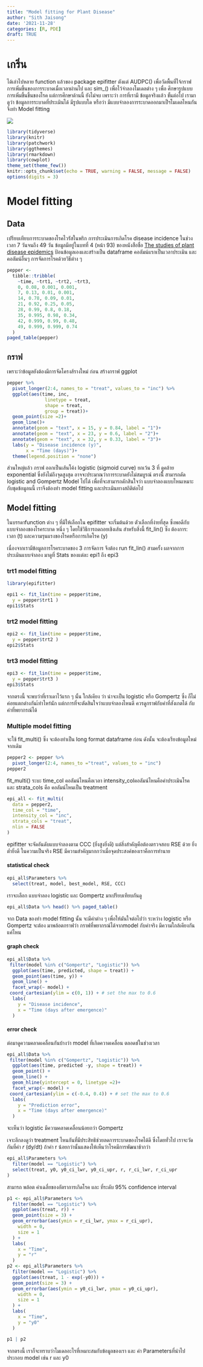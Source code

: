 ```yaml
---
title: "Model fitting for Plant Disease"
author: "Sith Jaisong"
date: '2021-11-28'
categories: [R, PDE]
draft: TRUE
---
```

# เกริ่น
ได้เล่าไปหลาย function แล้วของ package epifitter ตังแต่ AUDPC() เพื่อวัดพื้นที่ใจ้กราฟการเพิ่มขึ้นของการระบาดเมื่อเวลาผ่านไป และ sim_() เพื่อไว้จำลองโมเดลต่าง ๆ เพื่อ ศึกษารูปแบบการเพิ่มขึ้นขึ้นของโรค
แต่การศึกษาด้านนี้ ยังไม่จบ เพราะว่า การที่เรามี ข้อมูลจริงแล้ว ขั้นต่อไป เรามาดูว่า ข้อมูลการระบาดที่ประเมินได้ มีรูปแบบใด หรือว่า มีแบบจำลองการระบาดออกมาเป็ฯโมเดลไหนกัน จึงทำ Model fitting

![](https://media.springernature.com/full/springer-static/image/art%3A10.1186%2Fs42483-021-00098-7/MediaObjects/42483_2021_98_Fig1_HTML.png?as=webp)

```r
library(tidyverse)
library(knitr)
library(patchwork)
library(ggthemes)
library(rmarkdown)
library(cowplot)
theme_set(theme_few())
knitr::opts_chunk$set(echo = TRUE, warning = FALSE, message = FALSE)
options(digits = 3)
```
# Model fitting

## Data
เปรียบเทียบการระบาดของโรคไวรัสในพริก การประเมินการเกิดโรค disease incidence ในช่วงเวลา 7 วันจนถึง 49 วัน ข้อมูลมีอยู่ในบทที่ 4 (หน้า 93)  ของหนังสือชื่อ [The studies of plant disease epidemics](https://apsjournals.apsnet.org/doi/10.1094/9780890545058.004) ป้อนข้อมูลเองและสร้างเป็น dataframe คอลัมน์แรกเป็นเวลาประเมิน และคอลัมน์อื่นๆ การจัดการโรคด้วยวิธีต่าง ๆ

```r
pepper <-
  tibble::tribble(
    ~time, ~trt1, ~trt2, ~trt3,
    0, 0.08, 0.001, 0.001,
    7, 0.13, 0.01, 0.001,
    14, 0.78, 0.09, 0.01,
    21, 0.92, 0.25, 0.05,
    28, 0.99, 0.8, 0.18,
    35, 0.995, 0.98, 0.34,
    42, 0.999, 0.99, 0.48,
    49, 0.999, 0.999, 0.74
  )
paged_table(pepper)
```
## กราฟ

เพราะว่าข้อมูลยังต้องมีการจัดโครงส้รางใหม่ ก่อน สร้างกราฟ ggplot

```r
pepper %>%
  pivot_longer(2:4, names_to = "treat", values_to = "inc") %>%
  ggplot(aes(time, inc,
              linetype = treat,
              shape = treat,
              group = treat))+
  geom_point(size =2)+
  geom_line()+
  annotate(geom = "text", x = 15, y = 0.84, label = "1")+
  annotate(geom = "text", x = 23, y = 0.6, label = "2")+
  annotate(geom = "text", x = 32, y = 0.33, label = "3")+
  labs(y = "Disease incidence (y)",
       x = "Time (days)")+
  theme(legend.position = "none")
```

ส่วนใหญ่แล้ว กราฟ ออกเป็นเส้นโค้ง logistic (sigmoid curve) ยกเว้น 3 ที่ ดูคล้าย exponential ซึ่งยังไม่ถึงจุดสูงสุด อาจจะประมาณว่าการระบาดยังไม่สมบูรณ์ ตรงนี้ิ สามารถดัด logistic and Gompertz Model ไปได้ เพื่อที่จะสามารถดักสินใจว่า แบบจำลองแบบไหนเหมาะกับชุดข้อมูลนนี้ เราจึงต้องทำ model fitting และประเมินทางสถิติต่อไป

## Model fitting

ในบรรดาfunction ต่าง ๆ ที่มีให้เลือกใน  epifitter จะเริ่มต้นด้วย ตัวเลือกที่ง่ายที่สุด ซึ่งพอดีกับแบบจำลองของโรคระบาด หนึ่ง ๆ โดยใช้วิธีการถดถอยเชิงเส้น สำหรับสิ่งนี้ fit_lin() ซึ่ง ต้องการ: เวลา (t) และความรุนแรงของโรคหรือการเกิดโรค (y)

เนื่องจากเรามีข้อมูลการโรคระบาดของ 3 การจัดการ จึงต้อง run fit_lin() สามครั้ง ผลจากการประเมินแบบจำลอง มาดูที่ Stats  ของแต่ละ epi1 ถึง epi3

### trt1 model fitting
```r
library(epifitter)

epi1 <- fit_lin(time = pepper$time,  
  y = pepper$trt1 )
epi1$Stats
```

### trt2 model fitting
```r
epi2 <- fit_lin(time = pepper$time,  
  y = pepper$trt2 )
epi2$Stats
```

### trt3 model fitting
```r
epi3 <- fit_lin(time = pepper$time,  
  y = pepper$trt3 )
epi3$Stats
```
จากตรงนี้ จะพบว่าที่เราเดาไว้แรก ๆ นั้น ใกล้เคียง ว่า น่าจะเป็น logistic หรือ Gompertz ซึ่ง ก็ไม่ค่อยแตกต่างกันเ้ท่าไหร่นัก แต่กการที่จะตัดสินใจว่าแบบจำลองไหนดี ควรดูกราฟกับค่าที่สังเกตได้ กับ ค่าที่พยากรณ์ได้

### Multiple model fitting

จะใช้ fit_multi() ซึ่ง จะต้องทำเป็น long format dataframe ก่อน ดังนั้น จะต้องเรียงข้อมูลใหม่จากเดิม

```r
pepper2 <- pepper %>%
  pivot_longer(2:4, names_to ="treat", values_to = "inc")
pepper2
```
fit_multi() ระบะ time_col คอลัมน์ไหนคือเวลา intensity_colคอลัมน์ไหนคือค่าประเมินโรค และ strata_cols คือ คอลัมน์ไหนเป็น treatment

```r
epi_all <- fit_multi(
  data = pepper2,
  time_col = "time",
  intensity_col = "inc",
  strata_cols = "treat",
  nlin = FALSE
)
```
 epifitter  จะจัดอันดับแบบจำลองตาม CCC (ยิ่งสูงยิ่งดี) แต่สิ่งสำคัญคือต้องตรวจสอบ RSE ด้วย ยิ่งต่ำยิ่งดี ในความเป็นจริง RSE มีความสำคัญมากกว่าเมื่อจุดประสงค์ของเราคือการทำนาย

#### statistical check
```r
epi_all$Parameters %>%
  select(treat, model, best_model, RSE, CCC)
```
เราจะเลือก แบบจำลอง logistic และ Gompertz มาเปรียบเทียบกันดู

```r
epi_all$Data %>% head() %>% paged_table()
```
จาก Data ของทำ model fitting นั้น จะมีค่าต่าง ๆ เพื่อให้มันใจต่อไปว่า ระหว่าง logistic หรือ Gompertz จะต้อง มาพล้อตกราฟว่า กราฟที่พยากรณ์ได้จากmodel กับค่าจริง มีความใกล้เคียงกันแค่ไหน

#### graph check

```r
epi_all$Data %>%
 filter(model %in% c("Gompertz", "Logistic")) %>%
  ggplot(aes(time, predicted, shape = treat)) +
  geom_point(aes(time, y)) +
  geom_line() +
  facet_wrap(~ model) +
 coord_cartesian(ylim = c(0, 1)) + # set the max to 0.6
  labs(
    y = "Disease incidence",
    x = "Time (days after emergence)"
  )
```


#### error check

ต่อมาดูความคลาดเคลื่อนกันบ้างว่า model ที่เกิดควาดเคลื่อน ตลอดช่ในช่วงเวลา

```r
epi_all$Data %>%
 filter(model %in% c("Gompertz", "Logistic")) %>%
  ggplot(aes(time, predicted -y, shape = treat)) +
  geom_point() +
  geom_line() +
  geom_hline(yintercept = 0, linetype =2)+
  facet_wrap(~ model) +
 coord_cartesian(ylim = c(-0.4, 0.4)) + # set the max to 0.6
  labs(
    y = "Prediction error",
    x = "Time (days after emergence)"
  )
```

จะเห็นว่า logistic มีความคลาดเคลื่อนน้อยกว่า Gompertz

เจาะลึกลงดูว่า treatment ไหนกันที่มีประสิทธิช่วยลดการระบาดของโรคได้ดี ซึ่งโดยทั่วไป เราจะวัดกันที่ค่า *r* (dy/dt) ถ้าค่า r น้อยกว่านั้นแสดงให้เห็นว่าโรคมีการพัฒนาช้ากว่า


```r
epi_all$Parameters %>%
  filter(model == "Logistic") %>%
  select(treat, y0, y0_ci_lwr, y0_ci_upr, r, r_ci_lwr, r_ci_upr
)
```

สามารถ พล้อต ค่าเฉลี่ยของอัตราการเกิดโรค และ ที่ระดับ 95% confidence interval

```r
p1 <- epi_all$Parameters %>%
  filter(model == "Logistic") %>%
  ggplot(aes(treat, r)) +
  geom_point(size = 3) +
  geom_errorbar(aes(ymin = r_ci_lwr, ymax = r_ci_upr),
    width = 0,
    size = 1
  ) +
  labs(
    x = "Time",
    y = "r"
  )
p2 <- epi_all$Parameters %>%
  filter(model == "Logistic") %>%
  ggplot(aes(treat, 1 - exp(-y0))) +
  geom_point(size = 3) +
  geom_errorbar(aes(ymin = y0_ci_lwr, ymax = y0_ci_upr),
    width = 0,
    size = 1
  ) +
  labs(
    x = "Time",
    y = "y0"
  )

p1 | p2
```
จากตรงนี้ เราก็จะทราบว่าโมเดลอะไรที่เหมาะสมกับข้อมูลของเรา และ ค่า Parametersที่นำไปประกอบ model เช่น r และ y0
